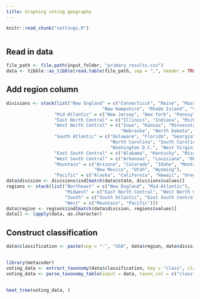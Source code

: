 ```yaml
---
title: Graphing voting geography
---
```


```r
knitr::read_chunk("settings.R")
```

```r
```

## Read in data

```r
file_path <- file.path(input_folder, "primary_results.csv")
data <- tibble::as_tibble(read.table(file_path, sep = ",", header = TRUE, quote = "", stringsAsFactors = FALSE))
```

## Add region column

```r
divisions <- stack(list("New England" = c("Connecticut", "Maine", "Massachusetts",
                                    "New Hampshire", "Rhode Island", "Vermont"),
                  "Mid-Atlantic" = c("New Jersey", "New York", "Pennsylvania"),
                  "East North Central" = c("Illinois", "Indiana", "Michigan", "Ohio", "Wisconsin"),
                  "West North Central" = c("Iowa", "Kansas", "Minnesota", "Missouri",
                                           "Nebraska", "North Dakota", "South Dakota"),
                  "South Atlantic" = c("Delaware", "Florida", "Georgia", "Maryland",
                                       "North Carolina", "South Carolina", "Virginia",
                                       "Washington D.C.", "West Virginia"),
                  "East South Central" = c("Alabama", "Kentucky", "Mississippi", "Tennessee"),
                  "West South Central" = c("Arkansas", "Louisiana", "Oklahoma", "Texas"),
                  "Mountain" = c("Arizona", "Colorado", "Idaho", "Montana", "Nevada",
                                 "New Mexico", "Utah", "Wyoming"),
                  "Pacific" = c("Alaska", "California", "Hawaii", "Oregon", "Washington")))
data$division <- divisions$ind[match(data$state, divisions$values)]
regions <- stack(list("Northeast" = c("New England", "Mid-Atlantic"),
                      "Midwest" = c("East North Central", "West North Central"),
                      "South" = c("South Atlantic", "East South Central", "West South Central"),
                      "West" = c("Mountain", "Pacific")))
data$region <- regions$ind[match(data$division, regions$values)]
data[] <- lapply(data, as.character)
```


## Construct classification

```r
data$classification <- paste(sep = "-", "USA", data$region, data$division, data$state, data$county)
```

## 

```r
library(metacoder)
voting_data <- extract_taxonomy(data$classification, key = "class", class_sep = "-")
voting_data <- parse_taxonomy_table(input = data, taxon_col = c("class" = -1), other_col_type = "obs_info")
```

## 

```r
heat_tree(voting_data, )
```

